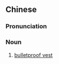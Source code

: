 ==Chinese==
{{zh-forms|s=防弹衣|type=21}}

===Pronunciation===
{{zh-pron
|m=fángdànyī
|c=fong4 daan6-2 ji1
|mn=hông-tôaⁿ-i
|cat=n
}}

===Noun===
{{zh-noun}}

# [[bulletproof vest]]